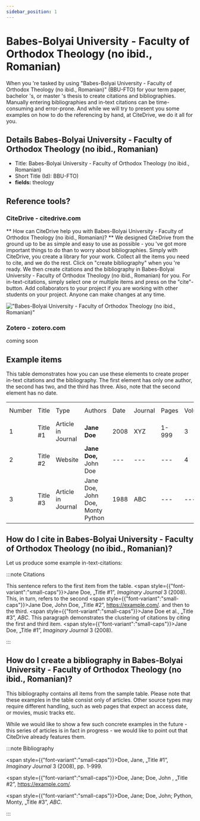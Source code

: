 ```yaml
---
sidebar_position: 1
---
```


# Babes-Bolyai University - Faculty of Orthodox Theology (no ibid., Romanian)

When you 're tasked by using "Babes-Bolyai University - Faculty of Orthodox Theology (no ibid., Romanian)" (BBU-FTO) for your term paper, bachelor 's, or master 's thesis to create citations and bibliographies.
Manually entering bibliographies and in-text citations can be time-consuming and error-prone. And while we will try to present you some examples on how to do the referencing by hand, at CiteDrive, we do it all for you.

## Details  Babes-Bolyai University - Faculty of Orthodox Theology (no ibid., Romanian)
* Title: Babes-Bolyai University - Faculty of Orthodox Theology (no ibid., Romanian)
* Short Title (Id): BBU-FTO)
* **fields:** theology

## Reference tools?
### CiteDrive - citedrive.com
** How can CiteDrive help you with Babes-Bolyai University - Faculty of Orthodox Theology (no ibid., Romanian)? **
We designed CiteDrive from the ground up to be as simple and easy to use as possible - you 've got more important things to do than to worry about bibliographies. Simply with CiteDrive, you create a library for your work. Collect all the items you need to cite, and we do the rest. Click on "create bibliography" when you 're ready. We then create citations and the bibliography in Babes-Bolyai University - Faculty of Orthodox Theology (no ibid., Romanian) for you. For in-text-citations, simply select one or multiple items and press on the "cite"-button. Add collaborators to your project if you are working with other students on your project. Anyone can make changes at any time.


!["Babes-Bolyai University - Faculty of Orthodox Theology (no ibid., Romanian)"](images/babesbolyai-university--faculty-of-orthodox-theology-no-ibid-romanian.svg "Choose Babes-Bolyai University - Faculty of Orthodox Theology (no ibid., Romanian) in the CiteDrive App")

### Zotero - zotero.com

coming soon

## Example items

This table demonstrates how you can use these elements to create proper in-text citations and the bibliography. The first element has only one author, the second has two, and the third has three. Also, note that the second element has no date.


<table>
  <tr>
   <td>Number
   </td>
   <td>Title
   </td>
   <td>Type
   </td>
   <td>Authors
   </td>
   <td>Date
   </td>
   <td>Journal
   </td>
   <td>Pages
   </td>
   <td>Volume
   </td>
   <td>Issue
   </td>
   <td>Access Date
   </td>
  </tr>
  <tr>
   <td>1
   </td>
   <td>Title #1
   </td>
   <td>Article in Journal
   </td>
   <td><strong>Jane Doe</strong>
   </td>
   <td>2008
   </td>
   <td>XYZ
   </td>
   <td>1-999
   </td>
   <td>3
   </td>
   <td>2
   </td>
   <td>--
   </td>
  </tr>
  <tr>
   <td>
2
   </td>
   <td>Title #2
   </td>
   <td>Website
   </td>
   <td><strong>Jane Doe, </strong>John Doe
   </td>
   <td>---
   </td>
   <td>---
   </td>
   <td>---
   </td>
   <td>4
   </td>
   <td>---
   </td>
   <td>2020-05-01
   </td>
  </tr>
  <tr>
   <td>3
   </td>
   <td>Title #3
   </td>
   <td>Article in Journal
   </td>
   <td>Jane Doe, John Doe, Monty Python
   </td>
   <td>1988
   </td>
   <td>ABC
   </td>
   <td>---
   </td>
   <td>---
   </td>
   <td>16
   </td>
   <td>---
   </td>
  </tr>
</table>



## How do I cite in  Babes-Bolyai University - Faculty of Orthodox Theology (no ibid., Romanian)?

Let us produce some example in-text-citations:

:::note Citations


This sentence refers to the first item from the table. <span style={{"font-variant":"small-caps"}}>Jane Doe</span>, „Title #1”, <i>Imaginary Journal</i> 3 (2008). This, in turn, refers to the second <span style={{"font-variant":"small-caps"}}>Jane Doe, John  Doe</span>, „Title #2”, <u>https://example.com/</u>.
and then to the third.  <span style={{"font-variant":"small-caps"}}>Jane Doe et al.</span>, „Title #3”, <i>ABC</i>.
This paragraph demonstrates the clustering of citations by citing the first and third item. <span style={{"font-variant":"small-caps"}}>Jane Doe</span>, „Title #1”, <i>Imaginary Journal</i> 3 (2008).

:::

## How do I create a bibliography in Babes-Bolyai University - Faculty of Orthodox Theology (no ibid., Romanian)?

This bibliography contains all items from the sample table. Please note that these examples in the table consist only of articles. Other source types may require different handling, such as web pages that expect an access date, or movies, music tracks etc.

While we would like to show a few such concrete examples in the future - this series of articles is in fact in progress - we would like to point out that CiteDrive already features them.

:::note Bibliography

<span style={{"font-variant":"small-caps"}}>Doe, Jane</span>, „Title #1”, <i>Imaginary Journal</i> 3 (2008), pp. 1-999.

<span style={{"font-variant":"small-caps"}}>Doe, Jane; Doe, John </span>, „Title #2”, <u>https://example.com/</u>.

<span style={{"font-variant":"small-caps"}}>Doe, Jane; Doe, John; Python, Monty</span>, „Title #3”, <i>ABC</i>.



:::


        